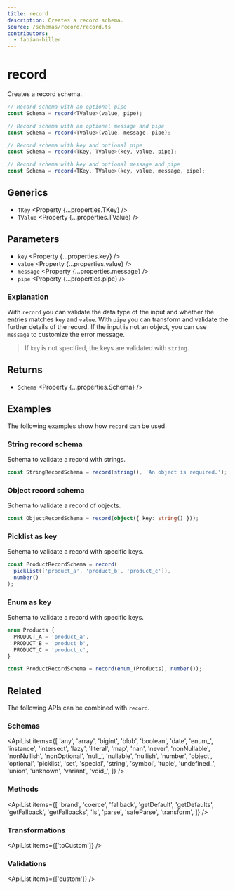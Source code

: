 ```yaml
---
title: record
description: Creates a record schema.
source: /schemas/record/record.ts
contributors:
  - fabian-hiller
---
```



# record

Creates a record schema.

```ts
// Record schema with an optional pipe
const Schema = record<TValue>(value, pipe);

// Record schema with an optional message and pipe
const Schema = record<TValue>(value, message, pipe);

// Record schema with key and optional pipe
const Schema = record<TKey, TValue>(key, value, pipe);

// Record schema with key and optional message and pipe
const Schema = record<TKey, TValue>(key, value, message, pipe);
```

## Generics

- `TKey` <Property {...properties.TKey} />
- `TValue` <Property {...properties.TValue} />

## Parameters

- `key` <Property {...properties.key} />
- `value` <Property {...properties.value} />
- `message` <Property {...properties.message} />
- `pipe` <Property {...properties.pipe} />

### Explanation

With `record` you can validate the data type of the input and whether the entries matches `key` and `value`. With `pipe` you can transform and validate the further details of the record. If the input is not an object, you can use `message` to customize the error message.

> If `key` is not specified, the keys are validated with <Link href="../string/">`string`</Link>.

## Returns

- `Schema` <Property {...properties.Schema} />

## Examples

The following examples show how `record` can be used.

### String record schema

Schema to validate a record with strings.

```ts
const StringRecordSchema = record(string(), 'An object is required.');
```

### Object record schema

Schema to validate a record of objects.

```ts
const ObjectRecordSchema = record(object({ key: string() }));
```

### Picklist as key

Schema to validate a record with specific keys.

```ts
const ProductRecordSchema = record(
  picklist(['product_a', 'product_b', 'product_c']),
  number()
);
```

### Enum as key

Schema to validate a record with specific keys.

```ts
enum Products {
  PRODUCT_A = 'product_a',
  PRODUCT_B = 'product_b',
  PRODUCT_C = 'product_c',
}

const ProductRecordSchema = record(enum_(Products), number());
```

## Related

The following APIs can be combined with `record`.

### Schemas

<ApiList
  items={[
    'any',
    'array',
    'bigint',
    'blob',
    'boolean',
    'date',
    'enum_',
    'instance',
    'intersect',
    'lazy',
    'literal',
    'map',
    'nan',
    'never',
    'nonNullable',
    'nonNullish',
    'nonOptional',
    'null_',
    'nullable',
    'nullish',
    'number',
    'object',
    'optional',
    'picklist',
    'set',
    'special',
    'string',
    'symbol',
    'tuple',
    'undefined_',
    'union',
    'unknown',
    'variant',
    'void_',
  ]}
/>

### Methods

<ApiList
  items={[
    'brand',
    'coerce',
    'fallback',
    'getDefault',
    'getDefaults',
    'getFallback',
    'getFallbacks',
    'is',
    'parse',
    'safeParse',
    'transform',
  ]}
/>

### Transformations

<ApiList items={['toCustom']} />

### Validations

<ApiList items={['custom']} />
